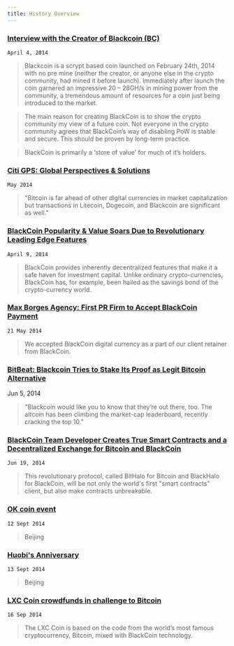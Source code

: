```yaml
---
title: History Overview
---
```


### [Interview with the Creator of Blackcoin (BC)](https://web.archive.org/web/20140603183808/http://www.followthecoin.com/interview-creator-blackcoin-bc/)
`April 4, 2014`
> Blackcoin is a scrypt based coin launched on February 24th, 2014 with no pre mine (neither the creator, or anyone else in the crypto community, had mined it before launch). Immediately after launch the coin garnered an impressive 20 – 28GH/s in mining power from the community, a tremendous amount of resources for a coin just being introduced to the market.

> The main reason for creating BlackCoin is to show the crypto community my view of a future coin. Not everyone in the crypto community agrees that BlackCoin’s way of disabling PoW is stable and secure. This should be proven by long-term practice.

> BlackCoin is primarily a ‘store of value’ for much of it’s holders. 


### [Citi GPS: Global Perspectives & Solutions](https://ir.citi.com/RZh%2B9GHcy3eQvegHG9vuU3r5%2FxkjXBMMfUnULRTyibawadNFQRrrFA%3D%3D)
`May 2014`
> "Bitcoin is far ahead of other digital currencies in market capitalization but transactions in Litecoin, Dogecoin, and Blackcoin are significant as well."


### [BlackCoin Popularity & Value Soars Due to Revolutionary Leading Edge Features](https://web.archive.org/web/20160306120134/http://uk.reuters.com/article/idUKnGNX9m2PlG+1c5+GNW20140409)
`April 9, 2014`
> BlackCoin provides inherently decentralized features that make it a safe haven for investment capital. Unlike ordinary crypto-currencies, BlackCoin has, for example, been hailed as the savings bond of the crypto-currency world. 


### [Max Borges Agency: First PR Firm to Accept BlackCoin Payment](https://web.archive.org/web/20140909031347/http://maxborgesagency.com/max-borges-agency-first-pr-firm-to-accept-blackcoin-payment/)
`21 May 2014`
> We accepted BlackCoin digital currency as a part of our client retainer from BlackCoin.


### [BitBeat: Blackcoin Tries to Stake Its Proof as Legit Bitcoin Alternative](http://blogs.wsj.com/moneybeat/2014/06/05/bitbeat-blackcoin-tries-to-stake-its-proof-as-legit-bitcoin-alternative/)
Jun 5, 2014
> "Blackcoin would like you to know that they’re out there, too. The altcoin has been climbing the market-cap leaderboard, recently cracking the top 10."


### [BlackCoin Team Developer Creates True Smart Contracts and a Decentralized Exchange for Bitcoin and BlackCoin](https://web.archive.org/web/20140909004912/https://www.reuters.com/article/2014/06/19/idUSnGNX4Lm53x+1d0+GNW20140619)
`Jun 19, 2014`
> This revolutionary protocol, called BitHalo for Bitcoin and BlackHalo for BlackCoin, will be not only the world's first "smart contracts" client, but also make contracts unbreakable. 


### [OK coin event](https://bitcointalk.org/index.php?topic=599299.msg8801544#msg8801544) 
`12 Sept 2014`
> Beijing


### [Huobi's Anniversary](https://bitcointalk.org/index.php?topic=599299.msg8802038#msg8802038)
`13 Sept 2014`
> Beijing


### [LXC Coin crowdfunds in challenge to Bitcoin](http://www.telegraph.co.uk/finance/businessclub/money/11100354/LXC-Coin-crowdfunds-in-challenge-to-Bitcoin.html)
`16 Sep 2014`
> The LXC Coin is based on the code from the world’s most famous cryptocurrency, Bitcoin, mixed with BlackCoin technology.


